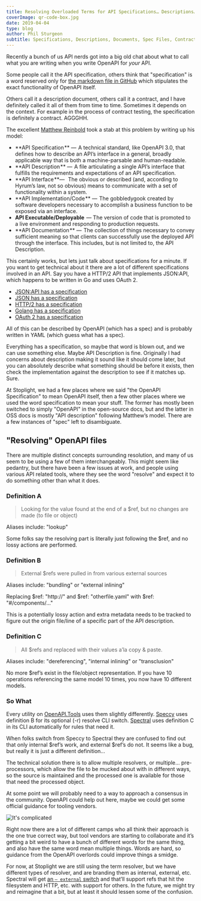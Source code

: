 ```yaml
---
title: Resolving Overloaded Terms for API Specifications… Descriptions… Contract?
coverImage: qr-code-box.jpg
date: 2019-04-04
type: blog
author: Phil Sturgeon
subtitle: Specifications, Descriptions, Documents, Spec Files, Contracts, ugh… they’re the same thing!
---
```


Recently a bunch of us API nerds got into a big old chat about what to call what you are writing when you write OpenAPI for _your_ API.

Some people call it the API specification, others think that "specification" is a word reserved only for [the markdown file in GitHub](https://github.com/OAI/OpenAPI-Specification/blob/master/versions/3.0.0.md) which stipulates the exact functionality of OpenAPI itself.

Others call it a description document, others call it a contract, and I have definitely called it all of them from time to time. Sometimes it depends on the context. For example in the process of contract testing, the specification is definitely a contract. AGGGHH.

The excellent [Matthew Reinbold](https://matthewreinbold.com/2019/02/27/APIsandPedantry/) took a stab at this problem by writing up his model:

- **API Specification ** —  A technical standard, like OpenAPI 3.0, that defines how to describe an API’s interface in a general, broadly applicable way that is both a machine-parsable and human-readable.
- **API Description ** —  A file articulating a single API’s interface that fulfills the requirements and expectations of an API specification.
- **API Interface **—   The obvious or described (and, according to Hyrum’s law, not so obvious) means to communicate with a set of functionality within a system.
- **API Implementation/Code ** —  The gobbledygook created by software developers necessary to accomplish a business function to be exposed via an interface.
- **API Executable/Deployable**  — The version of code that is promoted to a live environment and responding to production requests.
- **API Documentation ** —  The collection of things necessary to convey sufficient meaning so that clients can successfully use the deployed API through the interface. This includes, but is not limited to, the API Description.

This certainly works, but lets just talk about specifications for a minute. If you want to get technical about it there are a lot of different specifications involved in an API. Say you have a HTTP/2 API that implements JSON:API, which happens to be written in Go and uses OAuth 2.

- [JSON:API has a specification](https://jsonapi.org/)
- [JSON has a specification](https://tools.ietf.org/html/rfc7159)
- [HTTP/2 has a specification](https://tools.ietf.org/html/rfc7540)
- [Golang has a specification](https://golang.org/ref/spec)
- [OAuth 2 has a specification](https://tools.ietf.org/html/rfc6749)

All of this can be described by OpenAPI (which has a spec) and is probably written in YAML (which guess what has a spec).

Everything has a specification, so maybe that word is blown out, and we can use something else. Maybe API Description is fine. Originally I had concerns about description making it sound like it should come later, but you can absolutely describe what something should be before it exists, then check the implementation against the description to see if it matches up. Sure.

At Stoplight, we had a few places where we said "the OpenAPI Specification" to mean OpenAPI itself, then a few other places where we used the word specification to mean your stuff. The former has mostly been switched to simply "OpenAPI" in the open-source docs, but and the latter in OSS docs is mostly "API description" following Matthew’s model. There are a few instances of "spec" left to disambiguate.

## "Resolving" OpenAPI files

There are multiple distinct concepts surrounding resolution, and many of us seem to be using a few of them interchangeably. This might seem like pedantry, but there have been a few issues at work, and people using various API related tools, where they see the word "resolve" and expect it to do something other than what it does.

### Definition A

> Looking for the value found at the end of a \$ref, but no changes are made (to file or object)

Aliases include: "lookup"

Some folks say the resolving part is literally just following the \$ref, and no lossy actions are performed.

### Definition B

> External \$refs were pulled in from various external sources

Aliases include: "bundling" or "external inlining"

Replacing $ref: "http://" and $ref: "otherfile.yaml" with \$ref: "#/components/…"

This is a potentially lossy action and extra metadata needs to be tracked to figure out the origin file/line of a specific part of the API description.

### Definition C

> All \$refs and replaced with their values a’la copy & paste.

Aliases include: "dereferencing", "internal inlining" or "transclusion"

No more \$ref’s exist in the file/object representation. If you have 10 operations referencing the same model 10 times, you now have 10 different models.

### So What

Every utility on [OpenAPI.Tools](http://openapi.tools/) uses them slightly differently. [Speccy](http://speccy.io/) uses definition B for its optional (-r) resolve CLI switch. [Spectral](https://github.com/stoplightio/spectral) uses definition C in its CLI automatically for rules that need it.

When folks switch from Speccy to Spectral they are confused to find out that only internal $ref’s work, and external $ref’s do not. It seems like a bug, but really it is just a different definition…

The technical solution there is to allow multiple resolvers, or multiple… pre-processors, which allow the file to be mucked about with in different ways, so the source is maintained and the processed one is available for those that need the processed object.

At some point we will probably need to a way to approach a consensus in the community. OpenAPI could help out here, maybe we could get some official guidance for tooling vendors.

![It's complicated](../../images/posts/qr-code-box.jpg)

Right now there are a lot of different camps who all think their approach is the one true correct way, but tool vendors are starting to collaborate and it’s getting a bit weird to have a bunch of different words for the same thing, and also have the same word mean multiple things. Words are hard, so guidance from the OpenAPI overlords could improve things a smidge.

For now, at Stoplight we are still using the term resolver, but we have different types of resolver, and are branding them as internal, external, etc. Spectral will get [an `— external` switch](https://github.com/stoplightio/spectral/issues/134) and that’ll support refs that hit the filesystem and HTTP, etc. with support for others. In the future, we might try and reimagine that a bit, but at least it should lessen some of the confusion.

